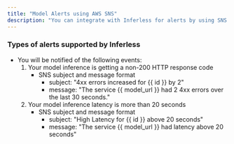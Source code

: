 ```yaml
---
title: "Model Alerts using AWS SNS"
description: "You can integrate with Inferless for alerts by using SNS to send notifications about critical events related to model health."
---
```



### Types of alerts supported by Inferless

* You will be notified of the following events:
   1) Your model inference is getting a non-200 HTTP response code
      * SNS subject and message format
         * subject: "4xx errors increased for {{ id }} by 2"
         * message: "The service {{ model_url }} had 2 4xx errors over the last 30 seconds."
   2) Your model inference latency is more than 20 seconds
      * SNS subject and message format
         * subject: "High Latency for {{ id }} above 20 seconds"
         * message: "The service {{ model_url }} had latency above 20 seconds"




